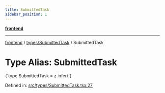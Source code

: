 ```yaml
---
title: SubmittedTask
sidebar_position: 1
---
```



[**frontend**](../../..)

***

[frontend](../../..) / [types/SubmittedTask](..) / SubmittedTask

# Type Alias: SubmittedTask

<CodeBlock language="ts">
{`type SubmittedTask = z.infer\<typeof [SubmittedTaskSchema](../variables/SubmittedTaskSchema)\>`}
</CodeBlock>

Defined in: [src/types/SubmittedTask.tsx:27](https://github.com/svsticky/CommitteeClash/blob/8a31d8fc8422df670b3b4cb3b5fd558ecdeabb90/frontend/src/types/SubmittedTask.tsx#L27)
